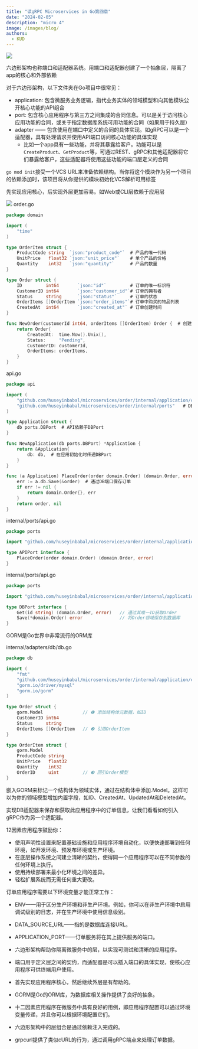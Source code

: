 ```yaml
---
title: "读gRPC Microservices in Go第四章"
date: "2024-02-05"
description: "micro 4"
image: /images/blog/
authors:
  - KUD
---
```


![](/images/blog/Hexagonal-architecture.png)

六边形架构也称端口和适配器系统。用端口和适配器创建了一个抽象层，隔离了app的核心和外部依赖

对于六边形架构，以下文件夹在Go项目中很常见：
- application: 包含微服务业务逻辑，指代业务实体的领域模型和向其他模块公开核心功能的API组合
- port: 包含核心应用程序与第三方之间集成的合同信息。可以是关于访问核心应用功能的合同，或关于指定数据库系统可用功能的合同（如果用于持久层）
- adapter —— 包含使用在端口中定义的合同的具体实现。如gRPC可以是一个适配器，具有处理请求并使用API端口访问核心功能的具体实现
  - 比如一个app具有一些功能，并将其暴露给客户。功能可以是`CreateProduct`、`GetProduct`等，可通过REST、gRPC和其他适配器将它们暴露给客户，这些适配器将使用这些功能的端口层定义的合同

`go mod init`接受一个VCS URL来准备依赖结构。当你将这个模块作为另一个项目的依赖添加时，该项目将从你提供的模块初始化VCS解析可用标签

先实现应用核心，后实现外层更加容易。如Web或CLI层依赖于应用层

![](/images/blog/go-microservice-project-folder-structure.png)
order.go
```go
package domain

import (
    "time"
)

type OrderItem struct {
    ProductCode string  `json:"product_code"`  # 产品的唯一代码
    UnitPrice   float32 `json:"unit_price"`    # 单个产品的价格
    Quantity    int32   `json:"quantity"`      # 产品的数量
}

type Order struct {
    ID         int64       `json:"id"`         # 订单的唯一标识符
    CustomerID int64       `json:"customer_id"`# 订单的拥有者
    Status     string      `json:"status"`     # 订单的状态
    OrderItems []OrderItem `json:"order_items"`# 订单中购买的物品列表
    CreatedAt  int64       `json:"created_at"` # 订单创建时间
}

func NewOrder(customerId int64, orderItems []OrderItem) Order {  # 创建默认订单的函数
    return Order{
        CreatedAt:  time.Now().Unix(),
        Status:     "Pending",
        CustomerID: customerId,
        OrderItems: orderItems,
    }
}
```

api.go
```go
package api

import (
    "github.com/huseyinbabal/microservices/order/internal/application/core/domain"  # 订单域对象的包
    "github.com/huseyinbabal/microservices/order/internal/ports"   # DB适配器的端口
)

type Application struct {
    db ports.DBPort  # API依赖于DBPort
}

func NewApplication(db ports.DBPort) *Application {
    return &Application{
        db: db,  # 在应用初始化时传递DBPort
    }
}

func (a Application) PlaceOrder(order domain.Order) (domain.Order, error) {
    err := a.db.Save(&order)  # 通过DB端口保存订单
    if err != nil {
        return domain.Order{}, err
    }
    return order, nil
}
```

internal/ports/api.go
```go
package ports

import "github.com/huseyinbabal/microservices/order/internal/application/core/domain"

type APIPort interface {
    PlaceOrder(order domain.Order) (domain.Order, error)
}
```

internal/ports/api.go
```go
package ports

import "github.com/huseyinbabal/microservices/order/internal/application/core/domain"

type DBPort interface {
    Get(id string) (domain.Order, error)   // 通过其唯一ID获取Order
    Save(*domain.Order) error              // 将Order领域保存到数据库
}
```

GORM是Go世界中非常流行的ORM库

internal/adapters/db/db.go
```go
package db

import (
    "fmt"
    "github.com/huseyinbabal/microservices/order/internal/application/core/domain"
    "gorm.io/driver/mysql"
    "gorm.io/gorm"
)

type Order struct {
    gorm.Model               // ❶ 添加结构体元数据，如ID
    CustomerID int64
    Status     string
    OrderItems []OrderItem   // ❷ 引用OrderItem
}

type OrderItem struct {
    gorm.Model
    ProductCode string
    UnitPrice   float32
    Quantity    int32
    OrderID     uint         // ❸ 回引Order模型
}
```

嵌入GORM来标记一个结构体为领域实体，通过在结构体中添加.Model。这样可以为你的领域模型增加内置字段，如ID、CreatedAt、UpdatedAt和DeletedAt。


实现DB适配器来保存和获取此应用程序中的订单信息，让我们看看如何引入gRPC作为另一个适配器。

12因素应用程序鼓励你：
- 使用声明性设置来配置基础设施和应用程序环境自动化，以便快速部署到任何环境，如开发环境、预发布环境或生产环境。
- 在底层操作系统之间建立清晰的契约，使得同一个应用程序可以在不同参数的任何环境上执行。
- 使用持续部署来最小化环境之间的差异。
- 轻松扩展系统而无需任何重大更改。

订单应用程序需要以下环境变量才能正常工作：
- ENV——用于区分生产环境和非生产环境。例如，你可以在非生产环境中启用调试级别的日志，并在生产环境中使用信息级别。
- DATA_SOURCE_URL——指的是数据库连接URL。
- APPLICATION_PORT——订单服务将在其上提供服务的端口。

- 六边形架构帮助你隔离微服务中的层，以实现可测试和清晰的应用程序。
- 端口用于定义层之间的契约，而适配器是可以插入端口的具体实现，使核心应用程序可供终端用户使用。
- 首先实现应用程序核心，然后继续外层是有帮助的。
- GORM是Go的ORM库，为数据库相关操作提供了良好的抽象。
- 十二因素应用程序在微服务中具有良好的用例，即应用程序配置可以通过环境变量传递，并且你可以根据环境配置它们。
- 六边形架构中的层组合是通过依赖注入完成的。
- grpcurl提供了类似cURL的行为，通过调用gRPC端点来处理订单数据。
